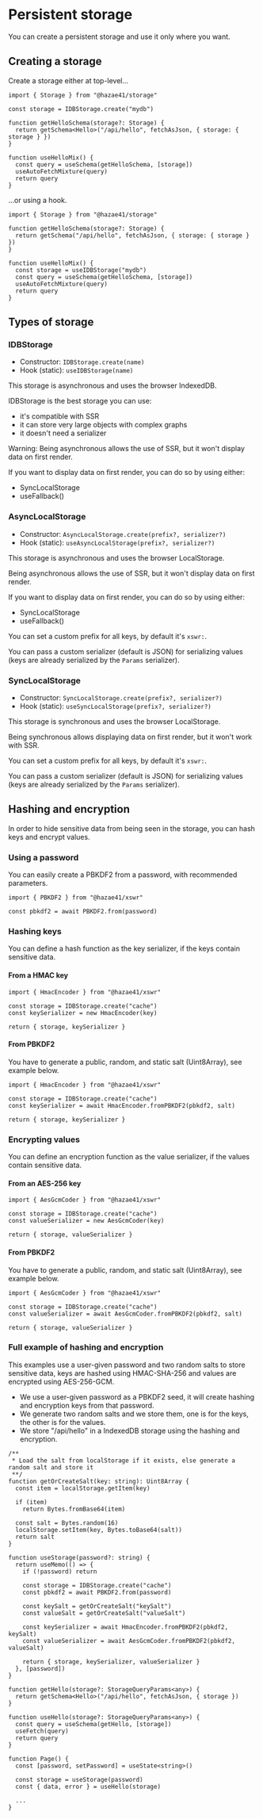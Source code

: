 # Persistent storage

You can create a persistent storage and use it only where you want.

## Creating a storage

Create a storage either at top-level...

```tsx
import { Storage } from "@hazae41/storage"

const storage = IDBStorage.create("mydb")

function getHelloSchema(storage?: Storage) {
  return getSchema<Hello>("/api/hello", fetchAsJson, { storage: { storage } })
}

function useHelloMix() {
  const query = useSchema(getHelloSchema, [storage])
  useAutoFetchMixture(query)
  return query
}
```

...or using a hook.

```tsx
import { Storage } from "@hazae41/storage"

function getHelloSchema(storage?: Storage) {
  return getSchema("/api/hello", fetchAsJson, { storage: { storage } })
}

function useHelloMix() {
  const storage = useIDBStorage("mydb")
  const query = useSchema(getHelloSchema, [storage])
  useAutoFetchMixture(query)
  return query
}
```

## Types of storage

### IDBStorage

- Constructor: `IDBStorage.create(name)`
- Hook (static): `useIDBStorage(name)`

This storage is asynchronous and uses the browser IndexedDB.

IDBStorage is the best storage you can use:
- it's compatible with SSR
- it can store very large objects with complex graphs
- it doesn't need a serializer

Warning: Being asynchronous allows the use of SSR, but it won't display data on first render.

If you want to display data on first render, you can do so by using either:
- SyncLocalStorage
- useFallback()

### AsyncLocalStorage

- Constructor: `AsyncLocalStorage.create(prefix?, serializer?)`
- Hook (static): `useAsyncLocalStorage(prefix?, serializer?)`

This storage is asynchronous and uses the browser LocalStorage.

Being asynchronous allows the use of SSR, but it won't display data on first render.

If you want to display data on first render, you can do so by using either:
- SyncLocalStorage
- useFallback()

You can set a custom prefix for all keys, by default it's `xswr:`.

You can pass a custom serializer (default is JSON) for serializing values (keys are already serialized by the `Params` serializer).

### SyncLocalStorage

- Constructor: `SyncLocalStorage.create(prefix?, serializer?)`
- Hook (static): `useSyncLocalStorage(prefix?, serializer?)`

This storage is synchronous and uses the browser LocalStorage.

Being synchronous allows displaying data on first render, but it won't work with SSR.

You can set a custom prefix for all keys, by default it's `xswr:`.

You can pass a custom serializer (default is JSON) for serializing values (keys are already serialized by the `Params` serializer).

## Hashing and encryption

In order to hide sensitive data from being seen in the storage, you can hash keys and encrypt values.

### Using a password

You can easily create a PBKDF2 from a password, with recommended parameters.

```tsx
import { PBKDF2 } from "@hazae41/xswr" 

const pbkdf2 = await PBKDF2.from(password)
```

### Hashing keys

You can define a hash function as the key serializer, if the keys contain sensitive data.

#### From a HMAC key

```tsx
import { HmacEncoder } from "@hazae41/xswr" 

const storage = IDBStorage.create("cache")
const keySerializer = new HmacEncoder(key)

return { storage, keySerializer }
```

#### From PBKDF2

You have to generate a public, random, and static salt (Uint8Array), see example below.

```tsx
import { HmacEncoder } from "@hazae41/xswr" 

const storage = IDBStorage.create("cache")
const keySerializer = await HmacEncoder.fromPBKDF2(pbkdf2, salt)

return { storage, keySerializer }
```

### Encrypting values

You can define an encryption function as the value serializer, if the values contain sensitive data.

#### From an AES-256 key

```tsx
import { AesGcmCoder } from "@hazae41/xswr" 

const storage = IDBStorage.create("cache")
const valueSerializer = new AesGcmCoder(key)

return { storage, valueSerializer }
```

#### From PBKDF2

You have to generate a public, random, and static salt (Uint8Array), see example below.

```tsx
import { AesGcmCoder } from "@hazae41/xswr" 

const storage = IDBStorage.create("cache")
const valueSerializer = await AesGcmCoder.fromPBKDF2(pbkdf2, salt)

return { storage, valueSerializer }
```

### Full example of hashing and encryption

This examples use a user-given password and two random salts to store sensitive data, keys are hashed using HMAC-SHA-256 and values are encrypted using AES-256-GCM.

- We use a user-given password as a PBKDF2 seed, it will create hashing and encryption keys from that password.
- We generate two random salts and we store them, one is for the keys, the other is for the values.
- We store "/api/hello" in a IndexedDB storage using the hashing and encryption.

```tsx
/**
 * Load the salt from localStorage if it exists, else generate a random salt and store it
 **/
function getOrCreateSalt(key: string): Uint8Array {
  const item = localStorage.getItem(key)

  if (item)
    return Bytes.fromBase64(item)

  const salt = Bytes.random(16)
  localStorage.setItem(key, Bytes.toBase64(salt))
  return salt
}

function useStorage(password?: string) {
  return useMemo(() => {
    if (!password) return

    const storage = IDBStorage.create("cache")
    const pbkdf2 = await PBKDF2.from(password)

    const keySalt = getOrCreateSalt("keySalt")
    const valueSalt = getOrCreateSalt("valueSalt")

    const keySerializer = await HmacEncoder.fromPBKDF2(pbkdf2, keySalt)
    const valueSerializer = await AesGcmCoder.fromPBKDF2(pbkdf2, valueSalt)

    return { storage, keySerializer, valueSerializer }
  }, [password])
}

function getHello(storage?: StorageQueryParams<any>) {
  return getSchema<Hello>("/api/hello", fetchAsJson, { storage })
}

function useHello(storage?: StorageQueryParams<any>) {
  const query = useSchema(getHello, [storage])
  useFetch(query)
  return query
}

function Page() {
  const [password, setPassword] = useState<string>()

  const storage = useStorage(password)
  const { data, error } = useHello(storage)

  ...
}
```

